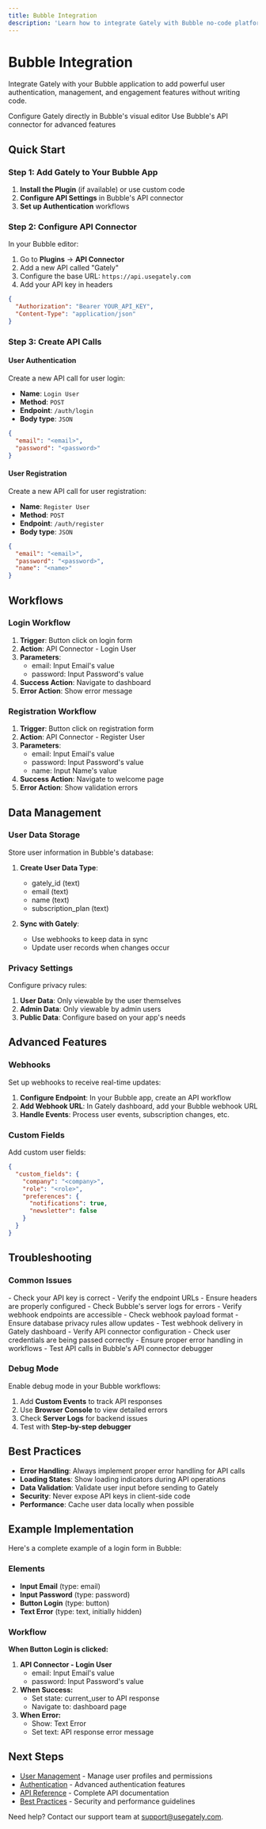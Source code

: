 ```yaml
---
title: Bubble Integration
description: 'Learn how to integrate Gately with Bubble no-code platform'
---
```


# Bubble Integration

Integrate Gately with your Bubble application to add powerful user authentication, management, and engagement features without writing code.

<CardGroup cols={2}>
  <Card title="No-Code Setup" icon="magic-wand">
    Configure Gately directly in Bubble's visual editor
  </Card>
  <Card title="API Integration" icon="link">
    Use Bubble's API connector for advanced features
  </Card>
</CardGroup>

## Quick Start

### Step 1: Add Gately to Your Bubble App

1. **Install the Plugin** (if available) or use custom code
2. **Configure API Settings** in Bubble's API connector
3. **Set up Authentication** workflows

### Step 2: Configure API Connector

In your Bubble editor:

1. Go to **Plugins** → **API Connector**
2. Add a new API called "Gately"
3. Configure the base URL: `https://api.usegately.com`
4. Add your API key in headers

```json
{
  "Authorization": "Bearer YOUR_API_KEY",
  "Content-Type": "application/json"
}
```

### Step 3: Create API Calls

#### User Authentication

Create a new API call for user login:

- **Name**: `Login User`
- **Method**: `POST`
- **Endpoint**: `/auth/login`
- **Body type**: `JSON`

```json
{
  "email": "<email>",
  "password": "<password>"
}
```

#### User Registration

Create a new API call for user registration:

- **Name**: `Register User`
- **Method**: `POST`
- **Endpoint**: `/auth/register`
- **Body type**: `JSON`

```json
{
  "email": "<email>",
  "password": "<password>",
  "name": "<name>"
}
```

## Workflows

### Login Workflow

1. **Trigger**: Button click on login form
2. **Action**: API Connector - Login User
3. **Parameters**: 
   - email: Input Email's value
   - password: Input Password's value
4. **Success Action**: Navigate to dashboard
5. **Error Action**: Show error message

### Registration Workflow

1. **Trigger**: Button click on registration form
2. **Action**: API Connector - Register User
3. **Parameters**:
   - email: Input Email's value
   - password: Input Password's value
   - name: Input Name's value
4. **Success Action**: Navigate to welcome page
5. **Error Action**: Show validation errors

## Data Management

### User Data Storage

Store user information in Bubble's database:

1. **Create User Data Type**:
   - gately_id (text)
   - email (text)
   - name (text)
   - subscription_plan (text)

2. **Sync with Gately**:
   - Use webhooks to keep data in sync
   - Update user records when changes occur

### Privacy Settings

Configure privacy rules:

1. **User Data**: Only viewable by the user themselves
2. **Admin Data**: Only viewable by admin users
3. **Public Data**: Configure based on your app's needs

## Advanced Features

### Webhooks

Set up webhooks to receive real-time updates:

1. **Configure Endpoint**: In your Bubble app, create an API workflow
2. **Add Webhook URL**: In Gately dashboard, add your Bubble webhook URL
3. **Handle Events**: Process user events, subscription changes, etc.

### Custom Fields

Add custom user fields:

```json
{
  "custom_fields": {
    "company": "<company>",
    "role": "<role>",
    "preferences": {
      "notifications": true,
      "newsletter": false
    }
  }
}
```

## Troubleshooting

### Common Issues

<AccordionGroup>
  <Accordion title="API calls failing">
    - Check your API key is correct
    - Verify the endpoint URLs
    - Ensure headers are properly configured
    - Check Bubble's server logs for errors
  </Accordion>

  <Accordion title="User data not syncing">
    - Verify webhook endpoints are accessible
    - Check webhook payload format
    - Ensure database privacy rules allow updates
    - Test webhook delivery in Gately dashboard
  </Accordion>

  <Accordion title="Authentication not working">
    - Verify API connector configuration
    - Check user credentials are being passed correctly
    - Ensure proper error handling in workflows
    - Test API calls in Bubble's API connector debugger
  </Accordion>
</AccordionGroup>

### Debug Mode

Enable debug mode in your Bubble workflows:

1. Add **Custom Events** to track API responses
2. Use **Browser Console** to view detailed errors
3. Check **Server Logs** for backend issues
4. Test with **Step-by-step debugger**

## Best Practices

- **Error Handling**: Always implement proper error handling for API calls
- **Loading States**: Show loading indicators during API operations
- **Data Validation**: Validate user input before sending to Gately
- **Security**: Never expose API keys in client-side code
- **Performance**: Cache user data locally when possible

## Example Implementation

Here's a complete example of a login form in Bubble:

### Elements
- **Input Email** (type: email)
- **Input Password** (type: password) 
- **Button Login** (type: button)
- **Text Error** (type: text, initially hidden)

### Workflow
**When Button Login is clicked:**
1. **API Connector - Login User**
   - email: Input Email's value
   - password: Input Password's value
2. **When Success:**
   - Set state: current_user to API response
   - Navigate to: dashboard page
3. **When Error:**
   - Show: Text Error
   - Set text: API response error message

## Next Steps

- [User Management](/user-management) - Manage user profiles and permissions
- [Authentication](/authentication) - Advanced authentication features
- [API Reference](/api-reference/introduction) - Complete API documentation
- [Best Practices](/best-practices) - Security and performance guidelines

Need help? Contact our support team at [support@usegately.com](mailto:support@usegately.com).